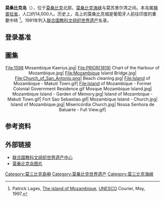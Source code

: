 {{Expand language|1=en|time=2021-05-01T02:13:49+00:00}}
{{世界遗产概要表
|site_img = Image:Ilha de Moçambique.jpg
|site_img_capt = 
|site_img_width = 275px
|zh_name = 莫桑比克岛
|en_name = Island of Mozambique
|fr_name = Île de Mozambique
|country = {{MOZ}}
|Region = 非洲
|criterion_c = (4), (6)
|criterion_n = 
|rg_year = 1991年
|ex_rg_year = 
|remarks = 
|ID = 599
|map_img =
|map_img_width = 275px
|}}

'''莫桑比克岛'''（{{lang-pt|Ilha de Moçambique}}），位于[[莫桑比克|莫桑比克]]北部，[[莫桑比克海峡|莫桑比克海峡]]与莫苏里尔湾之间。本岛属[[楠普拉省|楠普拉省]]，人口约14,000人。历史上，岛上的莫桑比克城是葡萄牙人前往印度的重要中转
<ref>Patrick Lages, [https://archive.is/20120712041137/findarticles.com/p/articles/mi_m1310/is_/ai_19557190 The island of Mozambique], [[UNESCO|UNESCO]] Courier, May, 1997.</ref>。1991年列入[[联合国教科文组织|联合国教科文组织]][[世界遗产|世界遗产]]名录。

==登录基准==
{{世界遗产基准|4|6}}

== 圖集 ==
<div style="text-align: center;">
<gallery widths="120" heights="120px" perrow="6" style="border: 5px solid #a86; box-shadow: 0.1em 0.1em 0.5em rgba(0,0,0,0.75); -moz-box-shadow: 0.1em 0.1em 0.5em rgba(0,0,0,0.75); -webkit-box-shadow: 0.1em 0.1em 0.5em rgba(0,0,0,0.75); border-radius: 0.5em; -moz-border-radius: 0.5em; -webkit-border-radius: 0.5em;"> 
File:1598 Mosambique Kaerius.jpg| 
File:PRIOR(1819) Chart of the Harbour of Mozambique.jpg| 
File:Mozambique Island Bridge.jpg| 
File:Church_of_San_Antonio.png| 
Beach cleaning.jpg| 
File:Island of Mozambique - Makuti Town.gif| 
File:Island of Mozambique - Former Colonial Government Residence.gif
Mosque Mozambique Island.jpg|
Mozambique Island - Garden of Memory.jpg|
Island of Mozambique - Makuti Town.gif|
Fort Sao Sebastiao.gif|
Mozambique Island - Church.jpg|
Island of Mozambique.jpg|
Misericórdia Church.jpg|
Nossa Senhora de Baluarte - Full View.gif|
</gallery>
</div>

==参考资料==
{{Reflist}}

==外部链接==
*[http://whc.unesco.org/pg.cfm?cid=31&id_site=599 联合国教科文组织世界遗产中心] {{Wayback|url=http://whc.unesco.org/pg.cfm?cid=31&id_site=599 |date=20210225025343 }}
*[https://web.archive.org/web/20100704210227/http://maputo.visitusinmaputo.com/ 莫桑比克岛图片]

{{coord|15|02|12|S|40|43|58|E|type:isle|display=title}}

{{DEFAULTSORT:Moçambique}}
[[Category:莫三比克島嶼|Category:莫三比克島嶼]]
[[Category:莫桑比克世界遗产|Category:莫桑比克世界遗产]]
[[Category:莫三比克海峽|Category:莫三比克海峽]]